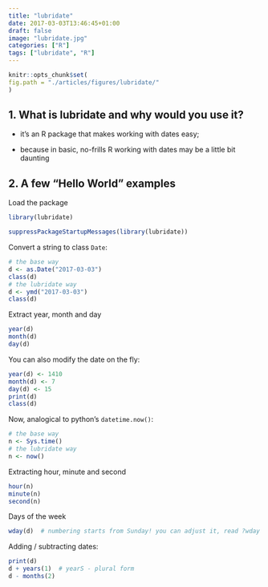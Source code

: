 ```yaml
---
title: "lubridate"
date: 2017-03-03T13:46:45+01:00
draft: false
image: "lubridate.jpg"
categories: ["R"]
tags: ["lubridate", "R"]
---
```



```r
knitr::opts_chunk$set(
fig.path = "./articles/figures/lubridate/"
)
```



## 1. What is lubridate and why would you use it?

* it's an R package that makes working with dates easy;

* because in basic, no-frills R working with dates may be a little bit daunting

## 2. A few "Hello World" examples


Load the package
```r
library(lubridate)
```
```r
suppressPackageStartupMessages(library(lubridate))
```

Convert a string to class `Date`:
```r
# the base way
d <- as.Date("2017-03-03")
class(d)
# the lubridate way
d <- ymd("2017-03-03")
class(d)
```

Extract year, month and day
```r
year(d)
month(d)
day(d)
```

You can also modify the date on the fly:
```r
year(d) <- 1410
month(d) <- 7
day(d) <- 15
print(d)
class(d)
```

Now, analogical to python's `datetime.now()`:
```r
# the base way
n <- Sys.time()
# the lubridate way
n <- now()
```

Extracting hour, minute and second
```r
hour(n)
minute(n)
second(n)
```

Days of the week
```r
wday(d)  # numbering starts from Sunday! you can adjust it, read ?wday
```

Adding / subtracting dates:
```r
print(d)
d + years(1)  # yearS - plural form
d - months(2)
```
